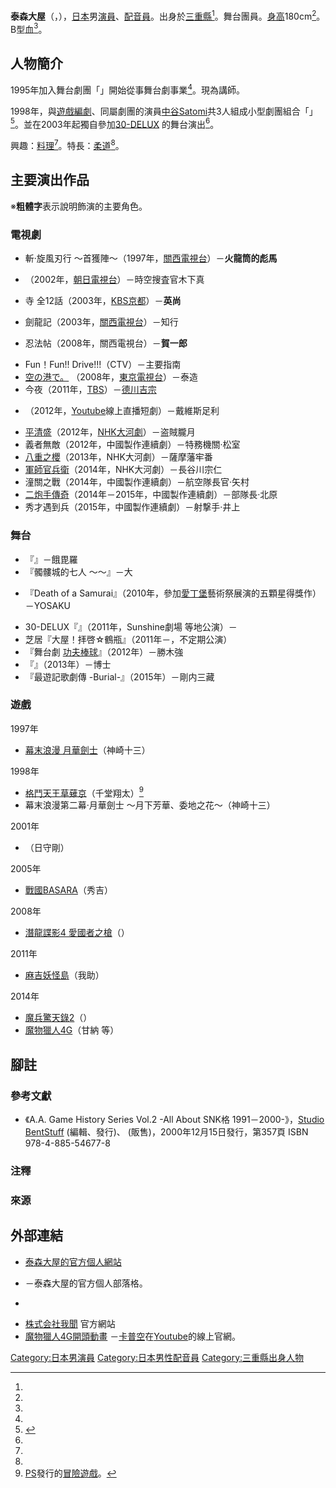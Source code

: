 {{multiple issues|
{{Notability Unreferenced|time=2017-01-14T06:00:10+00:00}}
{{Primarysources|time=2017-01-14T06:00:10+00:00}}
}}
{{藝人
|前綴尊稱 = 
|姓名 = 泰森大屋
|後綴尊稱 = 
|類型 = 男演員
|圖片 = 
|圖片尺寸 = 
|補正 = 
|圖片替代 = 
|圖片簡介 = 
|本名 = 
|外文名 = タイソン 大屋
|外文 = ja
|羅馬拼音 = Taison Ōya
|英文名 = 
|暱稱 = 
|其他藝名 = 
|國籍 = {{JPN}}
|民族 = 
|籍貫 = 
|出生名 = 
|出生日期 = {{Birth date and age|1972|4|10|no}}
|出生地點 = {{JPN}}[[三重縣|三重縣]]
|逝世日期 = 
|逝世地點 = 
|死因 = 
|墓地 = 
|墓地坐標 = 
|職業 = [[演員|演員]]、[[配音員|配音員]]
|語言 = 
|教育程度 = 
|母校 = 
|宗教信仰 = 
|配偶 = 
|兒女 = 
|父母 = 
|親屬 = 
|音樂類型 = 
|演奏樂器 = 
|出道地點 = 
|出道日期 = 
|出道作 = 
|代表作 = '''電視劇'''<br />火龍筒的彪馬<br />（斬·旋風{{lang|ja|剣乱}}刃行）<br />英尚（{{lang|ja|お}}寺{{lang|ja|の国のアリス}}）<br />賀一郎（{{lang|ja|ソードブル}}）<hr />'''遊戲'''<br />神崎十三（[[月華劍士|月華劍士]]系列）
|著名角色 = 
|活躍年代 = 
|唱片公司 = 
|經紀公司 = [http://www.kaaigamon.com 株式我聞]
|簽名 = 
|簽名大小 = 
|簽名替代 = 
|網站 = 
|相關團體 = {{link-ja|劇團☆新感線|劇団☆新感線}}（現役團員）
|module = 
|module2 = 
|module3 = 
|module4 = 
|module5 = 
|module6 = 
|IMDb = 
|現任成員 = 
|過往成員 = 
|著名樂器 = 
|academyawards = 
|cannesfilmawards = 
|afiawards = 
|arielaward = 
|baftaawards = 
|cesarawards = 
|emmyawards = 
|filmfareawards = 
|geminiawards = 
|goldenglobeawards = 
|goldenraspberryawards = 
|goyaawards = 
|grammyawards = 
|hongkongfilmawards = 
|olivierawards = 
|iftaawards = 
|imageaward = 
|nationalfilmawards = 
|sagawards = 
|tonyawards = 
|goldenbauhiniaawards = 
|hkfcsawards = 
|asianfilmawards = 
|goldenhorseawards = 
|huabiaoawards = 
|goldenroosterawards = 
|hundredflowersawards = 
|goldeneagleawards = 
|flyingapsarasawards = 
|rthktop10goldsongsawards = 
|goldenmelodyawards = 
|mtvasiaawards = 
|ntsawards = 
|chinamusicawards = 
|goldenbellawards = 
|tvbanniversaryawards = 
|magnoliaawards = 
|asiantvawards = 
|rainbowawards = 
|tokyofilmawards = 
|yokohamafilmawards = 
|japanacademyawards = 
|japanesefilmcreticsawards = 
|mainichifilmawards = 
|blueribbonawards = 
|hochifilmawards = 
|kinemajunpotop10awards = 
|grandbellawards = 
|bluedragonfilmawards = 
|paeksangartsawards = 
|獎項 = 
}}
{{japanese|japanese=タイソン 大屋|kana=たいそん おおや|romaji=Taison Ōya}}
'''泰森大屋'''（{{lang-ja|タイソン 大屋}}，{{bd|1972年|4月10日<ref name="blog-pro">{{Cite web|url=http://taison-ohya.cocolog-nifty.com/about.html|script-title=ja:【Profile】タイソン大屋の秘密日記|publisher=泰森大屋的公式個人部落格|accessdate=2017-01-03|language=ja|archive-date=2018-01-01|archive-url=https://web.archive.org/web/20180101135948/http://taison-ohya.cocolog-nifty.com/about.html|dead-url=no}}</ref>||}}），[[日本|日本]]男[[演員|演員]]、[[配音員|配音員]]。出身於[[三重縣|三重縣]]<ref name="blog-pro" />。舞台{{link-ja|劇團☆新感線|劇団☆新感線}}團員。[[身高|身高]]180cm<ref name="blog-pro" />。B型[[血型|血]]<ref name="blog-pro" />。

== 人物簡介 ==
1995年加入舞台劇團「{{link-ja|劇團☆新感線|劇団☆新感線}}」開始從事舞台劇事業<ref name="blog-pro" />。現為{{link-ja|日本藝術專門學校|日本芸術専門学校}}講師。

1998年，與[[電子遊戲|遊戲]][[劇本|編劇]]{{link-ja|佐佐木智廣|佐々木智広}}、同屬劇團的演員[[中谷Satomi|中谷Satomi]]共3人組成小型劇團組合「{{link-ja|Afro13|Afro13}}」<ref name="aflo">{{Cite web|url=http://www.afro13.net/|script-title=ja:【Afro13とは？】|publisher=Afro13官方網站首頁|accessdate=2017-01-03|language=ja|archive-url=https://web.archive.org/web/20170525024058/http://afro13.net/|archive-date=2017-05-25|dead-url=yes}}</ref>。並在2003年起獨自參加[http://www.30-delux.net/ 30-DELUX] {{Wayback|url=http://www.30-delux.net/ |date=20170206013444 }}的舞台演出<ref name="blog-pro" />。

興趣：[[料理|料理]]<ref name="blog-pro" />。特長：[[柔道|柔道]]<ref name="blog-pro" />。

== 主要演出作品 ==
※'''粗體字'''表示說明飾演的主要角色。
=== 電視劇 ===
* 斬·旋風{{lang|ja|剣乱}}刃行 ～首獲{{lang|ja|らずの}}陣{{lang|ja|内}}～（1997年，[[關西電視台|關西電視台]]）－'''火龍筒的彪馬'''
* {{link-ja|時空警察Wecker D-02|時空警察ヴェッカーD-02}}（2002年，[[朝日電視台|朝日電視台]]）－時空搜査官木下真
* {{lang|ja|お}}寺{{lang|ja|の国のアリス}} 全12話（2003年，[[KBS京都|KBS京都]]）－'''英尚'''
* 劍龍記（2003年，[[關西電視台|關西電視台]]）－知行
* {{lang|ja|ソードブルジライヤ}}忍法帖（2008年，關西電視台）－'''賀一郎'''
* Fun！Fun!! Drive!!!（CTV）－主要指南
* [http://www.youtube.com/watch?v=HqqSHeRSfjs 空の港で。] {{Wayback|url=http://www.youtube.com/watch?v=HqqSHeRSfjs |date=20161014065410 }}（2008年，[[東京電視台|東京電視台]]）－泰造
* 今夜{{lang|ga|もヒストリー}}（2011年，[[TBS電視台|TBS]]）－[[德川吉宗|德川吉宗]]
* {{lang|ja|アメドジ}}（2012年，[[Youtube|Youtube]]線上直播短劇）－戴維斯足利
* [[平清盛_(大河劇)|平清盛]]（2012年，[[日本放送協會|NHK]][[NHK大河劇|大河劇]]）－盗賊朧月
* 義者無敵（2012年，中國製作連續劇）－特務機關·松室
* [[八重之櫻|八重之櫻]]（2013年，NHK大河劇）－薩摩藩牢番
* [[軍師官兵衛|軍師官兵衛]]（2014年，NHK大河劇）－長谷川宗仁
* 潼關之戰（2014年，中國製作連續劇）－航空隊長官·矢村
* [[二炮手|二炮手傳奇]]（2014年－2015年，中國製作連續劇）－部隊長·北原
* 秀才遇到兵（2015年，中國製作連續劇）－射撃手·井上

=== 舞台 ===
* 『{{link-ja|髑髏城的七人|髑髏城の七人}}』－餓毘羅
* 『髑髏城的七人 ～{{lang|ja|アカドクロ}}～』－{{lang|ja|とどかず}}大{{lang|ja|騒}}
* {{link-ja|Afro13|Afro13}}『Death of a Samurai』（2010年，參加[[愛丁堡|愛丁堡]]藝術祭展演的五顆星得獎作）－YOSAKU
* 30-DELUX『{{lang|ja|デスティニー}}』（2011年，Sunshine劇場 等地公演）－{{lang|ja|シャイターン}}
* 芝居『{{lang|ja|タイソン}}大屋{{lang|ja|のはい、どーも}}！拝啓☆鶴瓶{{lang|ja|さん}}』（2011年－，不定期公演）
* 『舞台劇 [[功夫棒球|功夫棒球]]』（2012年）－勝木強
* 『{{lang|ja|ボビーくんがやってくる}}』（2013年）－{{lang|ja|わくわく}}博士
* 『最遊記歌劇傳 -Burial-』（2015年）－剛内三藏

=== 遊戲 ===
; 1997年
* [[月華劍士|幕末浪漫 月華劍士]]（神崎十三）
; 1998年
* [[拳皇系列|格鬥天王草薙京]]（千堂翔太）<ref group="注">[[PlayStation|PS]]發行的[[冒險遊戲|冒險遊戲]]。</ref>
* 幕末浪漫第二幕·月華劍士 ～月下芳華、委地之花～（神崎十三）
; 2001年
* {{link-ja|VR快打4 Final Tuned|バーチャファイター4}}（日守剛）
; 2005年
* [[戰國BASARA系列|戰國BASARA]]（秀吉）
; 2008年
* [[潛龍諜影4_愛國者之槍|潛龍諜影4 愛國者之槍]]（{{lang|ja|オタコン}}）
; 2011年
* [[麻吉妖怪島|麻吉妖怪島]]（我助）
; 2014年
* [[魔兵驚天錄2|魔兵驚天錄2]]（{{lang|ja|エンツォ}}）
* [[魔物獵人系列|魔物獵人4G]]（甘納 等）

== 腳註 ==
=== 參考文獻 ===
* 《A.A. Game History Series Vol.2 -All About SNK{{lang|ja|対戦}}格{{lang|ja|闘ゲーム}} 1991－2000-》，[[Studio_BentStuff|Studio BentStuff]] (編輯、發行)、{{link-ja|電波新聞社|電波新聞社}} (販售)，2000年12月15日發行，第357頁 ISBN 978-4-885-54677-8
=== 注釋 ===
{{reflist|group="注"}}
=== 來源 ===
{{reflist}}

== 外部連結 ==
* [https://web.archive.org/web/20160304092851/http://www.taison-ohya.com/m/ 泰森大屋的官方個人網站] {{ja icon}}
* {{lang|ja|[http://taison-ohya.cocolog-nifty.com/blog/ タイソン大屋の秘密日記]}} {{ja icon}}－泰森大屋的官方個人部落格。
* {{twitter|tyson_ohya}} {{ja icon}}
* [http://www.kaaigamon.com 株式会社我聞] {{Wayback|url=http://www.kaaigamon.com/ |date=20190917193516 }}官方網站 {{ja icon}}
* [https://www.youtube.com/watch?v=-crDEcdbEKY 魔物獵人4G開頭動畫] {{Wayback|url=https://www.youtube.com/watch?v=-crDEcdbEKY |date=20161004135941 }} {{ja icon}}－[[卡普空|卡普空]]在[[Youtube|Youtube]]的線上官網。

{{DEFAULTSORT:Taison Ōya}}
[[Category:日本男演員|Category:日本男演員]]
[[Category:日本男性配音員|Category:日本男性配音員]]
[[Category:三重縣出身人物|Category:三重縣出身人物]]